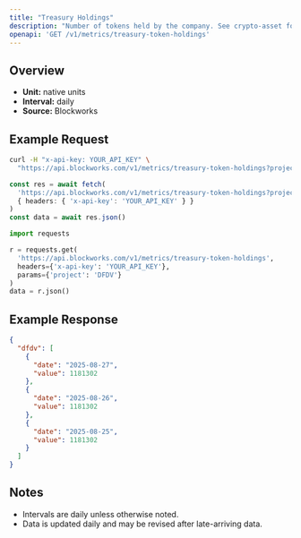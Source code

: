 ```yaml
---
title: "Treasury Holdings"
description: "Number of tokens held by the company. See crypto-asset for asset indicator"
openapi: 'GET /v1/metrics/treasury-token-holdings'
---
```


## Overview

- **Unit:** native units
- **Interval:** daily
- **Source:** Blockworks

## Example Request

<CodeGroup>

```bash cURL
curl -H "x-api-key: YOUR_API_KEY" \
  "https://api.blockworks.com/v1/metrics/treasury-token-holdings?project=DFDV"
```

```typescript TypeScript
const res = await fetch(
  'https://api.blockworks.com/v1/metrics/treasury-token-holdings?project=DFDV',
  { headers: { 'x-api-key': 'YOUR_API_KEY' } }
)
const data = await res.json()
```

```python Python
import requests

r = requests.get(
  'https://api.blockworks.com/v1/metrics/treasury-token-holdings',
  headers={'x-api-key': 'YOUR_API_KEY'},
  params={'project': 'DFDV'}
)
data = r.json()
```

</CodeGroup>

## Example Response

```json
{
  "dfdv": [
    {
      "date": "2025-08-27",
      "value": 1181302
    },
    {
      "date": "2025-08-26",
      "value": 1181302
    },
    {
      "date": "2025-08-25",
      "value": 1181302
    }
  ]
}
```

## Notes
- Intervals are daily unless otherwise noted.
- Data is updated daily and may be revised after late-arriving data.
